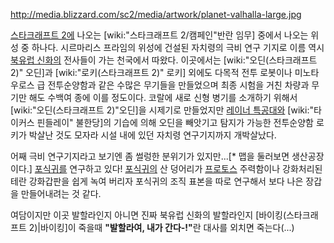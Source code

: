 http://media.blizzard.com/sc2/media/artwork/planet-valhalla-large.jpg

[[스타크래프트 2]]에 나오는 [wiki:"스타크래프트 2/캠페인"반란 임무] 중에서 나오는 위성 중 하나다. 시르마리스 프라임의 위성에 건설된 자치령의 극비 연구 기지로 이름 역시 [[북유럽 신화]]의 전사들이 가는 천국에서 따왔다. 이곳에서는 [wiki:"오딘(스타크래프트 2)" 오딘]과 [wiki:"로키(스타크래프트 2)" 로키] 외에도 다목적 전투 로봇이나 미노타우로스 급 전투순양함과 같은 수많은 무기들을 만들었으며 최종 시험을 거친 차량과 무기만 해도 수백여 종에 이를 정도이다.
코랄에 새로 신형 병기를 소개하기 위해서 [wiki:"오딘(스타크래프트 2)"오딘]을 시제기로 만들었지만 [[레이너 특공대]]와 [wiki:"타이커스 핀들레이" 불한당]의 기습에 의해 오딘을 빼앗기고 탐지가 가능한 전투순양함 로키가 박살난 것도 모자라 시설 내에 있던 자치령 연구기지까지 개박살났다.

어째 극비 연구기지라고 보기엔 좀 썰렁한 분위기가 있지만...[* 맵을 둘러보면 생산공장이다.] [[포식귀]]를 연구하고 있다!
[[포식귀]]의 산 덩어리가 [[프로토스]] 주력함이나 강화처리된 테란 강화갑판을 쉽게 녹여 버리자 포식귀의 조직 표본을 따로 연구해서 보다 나은 장갑을 만들어내려는 것 같다.

여담이지만 이곳 발할라인지 아니면 진짜 북유럽 신화의 발할라인지 [바이킹(스타크래프트 2)|바이킹]이 죽을때 '''"발할라여, 내가 간다-!"'''란 대사를 외치면 죽는다(...)
